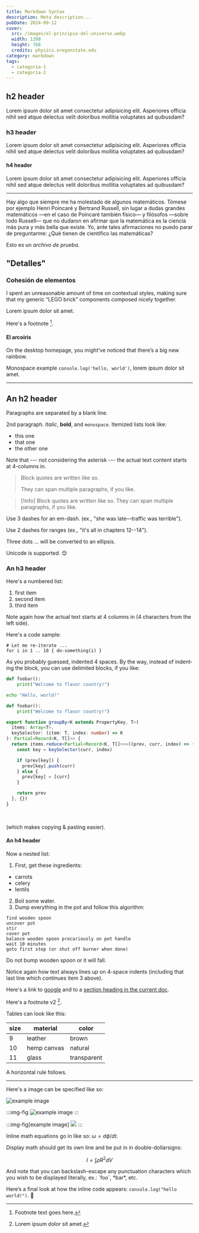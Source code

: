```yaml
---
title: Markdown Syntax
description: Meta description...
pubDate: 2024-09-12
cover:
  src: /images/el-principio-del-universo.webp
  width: 1200
  height: 768
  credits: physics.oregonstate.edu
category: markdown
tags:
  - categoría-1
  - categoría-2
---
```



## h2 header

Lorem ipsum dolor sit amet consectetur adipisicing elit. Asperiores officia nihil sed atque delectus velit doloribus mollitia voluptates ad quibusdam?

### h3 header

Lorem ipsum dolor sit amet consectetur adipisicing elit. Asperiores officia nihil sed atque delectus velit doloribus mollitia voluptates ad quibusdam?

#### h4 header

Lorem ipsum dolor sit amet consectetur adipisicing elit. Asperiores officia nihil sed atque delectus velit doloribus mollitia voluptates ad quibusdam?

---

Hay algo que siempre me ha molestado de algunos matemáticos. Tómese por ejemplo Henri Poincaré y Bertrand Russell, sin lugar a dudas grandes matemáticos —en el caso de Poincaré también físico— y filósofos —sobre todo Russell— que no dudaron en afirmar que la matemática es la ciencia más pura y más bella que existe. Yo, ante tales afirmaciones no puedo parar de preguntarme: ¿Qué tienen de científico las matemáticas?

Esto es un _archivo de prueba_.

## "Detalles"

### Cohesión de elementos

I spent an unreasonable amount of time on contextual styles, making sure that my generic “LEGO brick” components composed nicely together.

Lorem ipsum dolor sit amet.

Here's a footnote [^1].

[^1]: Footnote text goes here.

#### El arcoiris

On the desktop homepage, you might’ve noticed that there’s a big new rainbow.

Monospace example `console.log('hello, world')`, lorem ipsum dolor sit amet.

---

## An h2 header

Paragraphs are separated by a blank line.

2nd paragraph. _Italic_, **bold**, and `monospace`. Itemized lists look like:

- this one
- that one
- the other one

Note that --- not considering the asterisk --- the actual text content starts at 4-columns in.

> Block quotes are written like so.
>
> They can span multiple paragraphs, if you like.

> [!info] Block quotes are written like so.
> They can span multiple paragraphs, if you like.

<Quote quote="Good design is honest." author="Dieter Rams" lang="en" />
<Quote
  quote="Si he logrado ver más lejos, ha sido porque he subido a hombros de gigantes."
  author="Isaac Newton"
/>

Use 3 dashes for an em-dash. (ex., "she was late—traffic was terrible").

Use 2 dashes for ranges (ex., "it's all in chapters 12--14").

Three dots … will be converted to an ellipsis.

Unicode is supported. 😊

### An h3 header

Here's a numbered list:

1. first item
2. second item
3. third item

Note again how the actual text starts at 4 columns in (4 characters from the left side).

Here's a code sample:

```
# Let me re-iterate ...
for i in 1 .. 10 { do-something(i) }
```

As you probably guessed, indented 4 spaces. By the way, instead of indenting the block, you can use delimited blocks, if you like:

```python
def foobar():
    print("Welcome to flavor country!")
```

```sh title="Hello" showLineNumbers=false
echo "Hello, world!"
```

```python title="main.py" showLineNumbers=false
def foobar():
    print("Welcome to flavor country!")
```

```ts title="@/utils.ts"
export function groupBy<K extends PropertyKey, T>(
  items: Array<T>,
  keySelector: (item: T, index: number) => K
): Partial<Record<K, T[]>> {
  return items.reduce<Partial<Record<K, T[]>>>((prev, curr, index) => {
    const key = keySelector(curr, index)

    if (prev[key]) {
      prev[key].push(curr)
    } else {
      prev[key] = [curr]
    }

    return prev
  }, {})
}
```

<br />

(which makes copying & pasting easier).

#### An h4 header

Now a nested list:

1. First, get these ingredients:

- carrots
- celery
- lentils

2. Boil some water.
3. Dump everything in the pot and follow this algorithm:

```
find wooden spoon
uncover pot
stir
cover pot
balance wooden spoon precariously on pot handle
wait 10 minutes
goto first step (or shut off burner when done)
```

Do not bump wooden spoon or it will fall.

Notice again how text always lines up on 4-space indents (including that last line which continues item 3 above).

Here's a link to [google](https://www.google.com/) and to a [section heading in the current doc](#an-h2-header).

Here's a footnote v2 [^2].

[^2]: Lorem ipsum dolor sit amet.

Tables can look like this:

| size | material    | color       |
| ---- | ----------- | ----------- |
| 9    | leather     | brown       |
| 10   | hemp canvas | natural     |
| 11   | glass       | transparent |

A horizontal rule follows.

---

Here's a image can be specified like so:

![example image](@/assets/articles/shiki-magic-move.png)

:::img-fig
![example image](@/assets/articles/shiki-magic-move.png)
:::

:::img-fig[example image]
![](@/assets/articles/shiki-magic-move.png)
:::

Inline math equations go in like so: $\omega = d\phi / dt$.

Display math should get its own line and be put in in double-dollarsigns:

$$
I = \int \rho R^{2} dV
$$

And note that you can backslash-escape any punctuation characters which you wish to be displayed literally, ex.: \`foo\`, \*bar\*, etc.

Here’s a final look at how the inline code appears: `console.log("hello world!")`. 👋
